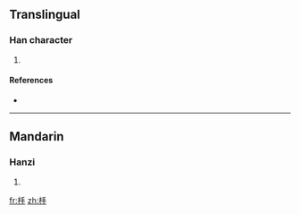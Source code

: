 ==Translingual==

===Han character===
{{Han char|rn=75|rad=木|as=04|sn=8|four=4295<sub>0</sub>|canj=木手 (DQ)}}

# {{defn|Han|sort=木04}}

====References====
* {{Han ref|kx=0514.100|dkj=14515|hdz=21170.100|uh=677D|ud=26493|bh=CCE4|bd=52452}}

----

==Mandarin==

===Hanzi===
{{cmn-hanzi|pin=[[chǒu]] ([[chou3]]), [[gòu]] ([[gou4]])|wg=ch'ou<sup>3</sup>, kou<sup>4</sup>}}

# {{defn|Mandarin}}

[[fr:杽]]
[[zh:杽]]